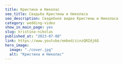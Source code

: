 ---
title: Кристина и Николас
seo_title: Свадьба Кристины и Николаса
seo_description: Свадебное видео Кристины и Николаса
category: wedding-video
show_in_main_page: yes
slug: kristina-nikolas
published_at: "2023-07-08"
link: https://www.youtube/embed/zinzQRZdj6Q  
hero_image:
  image: "./cover.jpg"
  alt: "Кристина и Николас"
---
